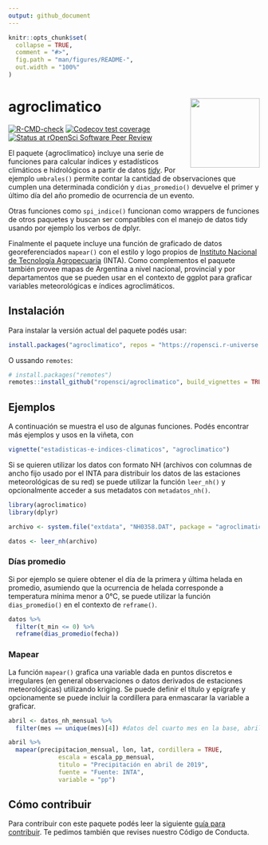 ```yaml
---
output: github_document
---
```


<!-- README.md is generated from README.Rmd. Please edit that file -->

```r
knitr::opts_chunk$set(
  collapse = TRUE,
  comment = "#>",
  fig.path = "man/figures/README-",
  out.width = "100%"
)
```

# agroclimatico <img src='man/figures/logo.png' align="right" height="139" />


<!-- badges: start -->
[![R-CMD-check](https://github.com/AgRoMeteorologiaINTA/agroclimatico/actions/workflows/R-CMD-check.yaml/badge.svg)](https://github.com/AgRoMeteorologiaINTA/agroclimatico/actions/workflows/R-CMD-check.yaml)
[![Codecov test coverage](https://codecov.io/gh/AgRoMeteorologiaINTA/agroclimatico/branch/master/graph/badge.svg)](https://codecov.io/gh/AgRoMeteorologiaINTA/agroclimatico?branch=master)
[![Status at rOpenSci Software Peer Review](https://badges.ropensci.org/599_status.svg)](https://github.com/ropensci/software-review/issues/599)
<!-- badges: end -->

El paquete {agroclimatico} incluye una serie de funciones para calcular índices y estadísticos climáticos e hidrológicos a partir de datos [*tidy*](https://es.r4ds.hadley.nz/12-tidy.html). Por ejemplo `umbrales()` permite contar la cantidad de observaciones que cumplen una determinada condición y `dias_promedio()` devuelve el primer y último día del año promedio de ocurrencia de un evento. 

Otras funciones como `spi_indice()` funcionan como wrappers de funciones de otros paquetes y buscan ser compatibles con el manejo de datos tidy usando por ejemplo los verbos de dplyr. 


Finalmente el paquete incluye una función de graficado de datos georeferenciados `mapear()` con el estilo y logo propios de [Instituto Nacional de Tecnología Agropecuaria](https://www.argentina.gob.ar/inta) (INTA). Como complementos el paquete también provee mapas de Argentina a nivel nacional, provincial y por departamentos que se pueden usar en el contexto de ggplot para graficar variables meteorológicas e índices agroclimáticos. 

## Instalación 

Para instalar la versión actual del paquete podés usar: 

```r
install.packages("agroclimatico", repos = "https://ropensci.r-universe.dev")
```
O ussando `remotes`:

``` r
# install.packages("remotes")
remotes::install_github("ropensci/agroclimatico", build_vignettes = TRUE)
```


## Ejemplos

A continuación se muestra el uso de algunas funciones. Podés encontrar más ejemplos y usos en la viñeta, con 

```r 
vignette("estadisticas-e-indices-climaticos", "agroclimatico")
```

Si se quieren utilizar los datos con formato NH (archivos con columnas de ancho fijo usado por el INTA para distribuir los datos de las estaciones meteorológicas de su red) se puede utilizar la función `leer_nh()` y opcionalmente acceder a sus metadatos con `metadatos_nh()`.

```r
library(agroclimatico)
library(dplyr)

archivo <- system.file("extdata", "NH0358.DAT", package = "agroclimatico")

datos <- leer_nh(archivo)
```

### Días promedio

Si por ejemplo se quiere obtener el día de la primera y última helada en promedio, asumiendo que la ocurrencia de helada corresponde a temperatura mínima menor a 0°C, se puede utilizar la función `dias_promedio()` en el contexto de `reframe()`.

```r
datos %>% 
  filter(t_min <= 0) %>% 
  reframe(dias_promedio(fecha))
```


### Mapear 

La función `mapear()` grafica una variable dada en puntos discretos e irregulares (en general observaciones o datos derivados de estaciones meteorológicas) utilizando kriging. Se puede definir el título y epígrafe y opcionamente se puede incluir la cordillera para enmascarar la variable a graficar.

```r
abril <- datos_nh_mensual %>%
  filter(mes == unique(mes)[4]) #datos del cuarto mes en la base, abril.

abril %>% 
  mapear(precipitacion_mensual, lon, lat, cordillera = TRUE,
              escala = escala_pp_mensual,
              titulo = "Precipitación en abril de 2019", 
              fuente = "Fuente: INTA",
              variable = "pp")
```




## Cómo contribuir

Para contribuir con este paquete podés leer la siguiente [guía para contribuir](https://github.com/ropensci/agroclimatico/blob/master/.github/CONTRIBUTING.md). Te pedimos también que revises nuestro Código de Conducta. 
